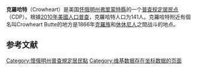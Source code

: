 {{Infobox settlement
|official_name            = 克羅哈特
|settlement_type          = [[普查规定居民点|普查规定居民点]]
|nickname                 = 
|motto                    =

<!-- Images -->
|image_skyline            = 
|imagesize                = 
|image_caption            = 
|image_flag               = 
|image_seal               =

<!-- Maps -->
|image_map                = WYMap-doton-Crowheart.PNG
|mapsize                  = 250px
|map_caption              = 克羅哈特的位置
|image_map1               = 
|mapsize1                 = 
|map_caption1             =
| pushpin_map = USA
| pushpin_map_caption = 位於美國的位置
<!-- Location -->
|subdivision_type         = [[世界政區索引|世界政區索引]]
|subdivision_name         = 美國
|subdivision_type1        = [[美国州份|美国州份]]
|subdivision_name1        = [[怀俄明州|怀俄明州]]
|subdivision_type2        = [[怀俄明州县级行政区列表|怀俄明州县级行政区列表]]
|subdivision_name2        = [[弗里蒙特縣_(懷俄明州)|弗里蒙特縣]]

<!-- Government -->
|government_footnotes     = 
|government_type          = 
|leader_title             = 
|leader_name              = 
|leader_title1            = 
|leader_name1             = 
|established_title        = 
|established_date         =

<!-- Area -->
|unit_pref  =  Imperial
|area_footnotes           = 
|area_magnitude           = 
|area_total_km2           = 81.0
|area_land_km2            = 81.0
|area_water_km2           = 0.0
|area_total_sq_mi         = 31.3
|area_land_sq_mi          = 31.3
|area_water_sq_mi         = 0.0

<!-- Population -->
|population_as_of         = [[2010年美國人口普查|2010年美國人口普查]]
|population_footnotes     = <ref name="Census2010">{{cite web |title=2010 City Population and Housing Occupancy Status |url=http://factfinder.census.gov/faces/tableservices/jsf/pages/productview.xhtml?pid=DEC_10_PL_GCTPL2.ST13&prodType=table |publisher=U.S. Census Bureau |accessdate=July 13, 2012 |archive-date=2015-04-11 |archive-url=https://web.archive.org/web/20150411124723/http://factfinder.census.gov/faces/tableservices/jsf/pages/productview.xhtml?pid=DEC_10_PL_GCTPL2.ST13&prodType=table }}{{cbignore|bot=medic}}</ref>
|population_total         = 141
|population_density_km2   =
|population_density_sq_mi = auto

<!-- General information -->
|timezone                 = [[北美山区时区|北美山区时区]]
|utc_offset               = -7
|timezone_DST             = MDT
|utc_offset_DST           = -6
|elevation_footnotes      = 
|elevation_m              = 1858
|elevation_ft             = 6096
|coordinates              = {{coord|43|20|1|N|109|14|19|W|region:US_type:city|display=inline,title}}
|postal_code_type         = [[美國郵區編號|美國郵區編號]]
|postal_code              = 82512
|area_code                = {{link-en|Area code 307}}
|blank_name               = [[聯邦資訊處理標準|聯邦資訊處理標準]]
|blank_info               = 56-18225<ref name="GR2">{{cite web |url=https://www.census.gov |publisher=[[美国普查局|美国普查局]] |accessdate=2008-01-31 |title=U.S. Census website |archive-date=1996-12-27 |archive-url=https://web.archive.org/web/19961227012639/https://www.census.gov/ }}</ref>
|blank1_name              = [[地名信息系统|地名信息系统]] feature ID
|blank1_info              = 1597273<ref name="GR3">{{cite web|url=http://geonames.usgs.gov|accessdate=2008-01-31|title=US Board on Geographic Names|publisher=[[美國地質調查局|美國地質調查局]]|date=2007-10-25|archive-date=2018-03-03|archive-url=https://web.archive.org/web/20180303214913/https://geonames.usgs.gov/}}</ref>
|website                  = 
|footnotes                = 
}}'''克羅哈特'''（Crowheart）是美国[[怀俄明州|怀俄明州]][[弗里蒙特縣_(懷俄明州)|弗里蒙特縣]]的一个[[普查规定居民点|普查规定居民点]]（CDP）。根據[[2010年美國人口普查|2010年美國人口普查]]，克羅哈特人口为141人。克羅哈特附近有個名叫Crowheart Butte的地方是1866年[[克羅族|克羅族]]和[[休休尼人|休休尼人]]之間战斗的地点。

==参考文献==
{{reflist}}

[[Category:懷俄明州普查規定居民點|Category:懷俄明州普查規定居民點]]
[[Category:维基数据存在坐标数据的页面|Category:维基数据存在坐标数据的页面]]